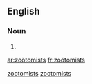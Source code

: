 {{also|zootomists}}
==English==

===Noun===
{{head|en|plural}}

# {{plural of|zoötomist}}

[[Category:English terms spelled with Ö|zootomists]]
[[Category:English words prefixed with zoö-|zootomists]]

[[ar:zoötomists]]
[[fr:zoötomists]]